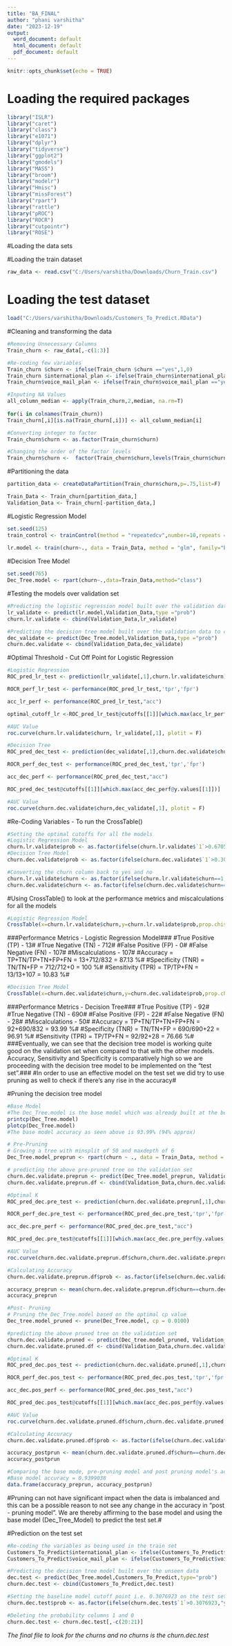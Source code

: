 ---
title: "BA_FINAL"
author: "phani varshitha"
date: "2023-12-19"
output:
  word_document: default
  html_document: default
  pdf_document: default
---

```{r setup, include=FALSE}
knitr::opts_chunk$set(echo = TRUE)
```

# Loading the required packages
```{r}
library("ISLR")
library("caret")
library("class")
library("e1071")
library("dplyr")
library("tidyverse")
library("ggplot2")
library("gmodels")
library("MASS")
library("broom")
library("modelr")
library("Hmisc")
library("missForest")
library("rpart")
library("rattle")
library("pROC")
library("ROCR")
library("cutpointr")
library("ROSE")
```

#Loading the data sets


#Loading the train dataset

```{r}
raw_data <- read.csv("C:/Users/varshitha/Downloads/Churn_Train.csv")
```

# Loading the test dataset
```{r}
load("C:/Users/varshitha/Downloads/Customers_To_Predict.RData")
```

#Cleaning and transforming the data

```{r}
#Removing Unnecessary Columns
Train_churn <- raw_data[,-c(1:3)]

#Re-coding few variables
Train_churn $churn <- ifelse(Train_churn $churn =="yes",1,0)
Train_churn $international_plan <- ifelse(Train_churn$international_plan =="yes",1,0)
Train_churn$voice_mail_plan <- ifelse(Train_churn$voice_mail_plan =="yes",1,0)

#Inputing NA Values
all_column_median <- apply(Train_churn,2,median, na.rm=T)
  
for(i in colnames(Train_churn))
Train_churn[,i][is.na(Train_churn[,i])] <- all_column_median[i]

#Converting integer to factor
Train_churn$churn <- as.factor(Train_churn$churn)

#Changing the order of the factor levels
Train_churn$churn <-  factor(Train_churn$churn,levels(Train_churn$churn)[c(2,1)])
```

#Partitioning the data 

```{r}
partition_data <- createDataPartition(Train_churn$churn,p=.75,list=F)

Train_Data <- Train_churn[partition_data,]
Validation_Data <- Train_churn[-partition_data,]
```

#Logistic Regression Model

```{r}
set.seed(125)
train_control <- trainControl(method = "repeatedcv",number=10,repeats = 3,savePredictions = 'final',classProbs = F)
 
lr.model <- train(churn~., data = Train_Data, method = "glm", family="binomial", metric="Accuracy", trControl = train_control)
```

#Decision Tree Model

```{r}
set.seed(765)
Dec_Tree.model <- rpart(churn~.,data=Train_Data,method="class")
```

#Testing the models over validation set

```{r}
#Predicting the logistic regression model built over the validation data to check the accuracy
lr_validate <- predict(lr.model,Validation_Data,type ="prob")
churn.lr.validate <- cbind(Validation_Data,lr_validate)

#Predicting the decision tree model built over the validation data to check the accuracy
dec_validate <- predict(Dec_Tree.model,Validation_Data,type ="prob")
churn.dec.validate <- cbind(Validation_Data,dec_validate)
```

#Optimal Threshold - Cut Off Point for Logistic Regression

```{r}
#Logistic Regression
ROC_pred_lr_test <- prediction(lr_validate[,1],churn.lr.validate$churn)

ROCR_perf_lr_test <- performance(ROC_pred_lr_test,'tpr','fpr')

acc_lr_perf <- performance(ROC_pred_lr_test,"acc")

optimal_cutoff_lr <-ROC_pred_lr_test@cutoffs[[1]][which.max(acc_lr_perf@y.values[[1]])]

#AUC Value
roc.curve(churn.lr.validate$churn, lr_validate[,1], plotit = F)
```

```{r}
#Decision Tree
ROC_pred_dec_test <- prediction(dec_validate[,1],churn.dec.validate$churn)

ROCR_perf_dec_test <- performance(ROC_pred_dec_test,'tpr','fpr')

acc_dec_perf <- performance(ROC_pred_dec_test,"acc")

ROC_pred_dec_test@cutoffs[[1]][which.max(acc_dec_perf@y.values[[1]])]

#AUC Value
roc.curve(churn.dec.validate$churn,dec_validate[,1], plotit = F)
```
#Re-Coding Variables - To run the CrossTable()

```{r}
#Setting the optimal cutoffs for all the models
#Logistic Regression Model
churn.lr.validate$prob <- as.factor(ifelse(churn.lr.validate$`1`>0.6705911,"yes","no"))
#Decision Tree Model
churn.dec.validate$prob <- as.factor(ifelse(churn.dec.validate$`1`>0.3076923,"yes","no"))

#Converting the churn column back to yes and no
churn.lr.validate$churn <- as.factor(ifelse(churn.lr.validate$churn==1,"yes","no"))
churn.dec.validate$churn <- as.factor(ifelse(churn.dec.validate$churn==1,"yes","no"))
```

#Using CrossTable() to look at the performance metrics and miscalculations for all the models

```{r}
#Logistic Regression Model
CrossTable(x=churn.lr.validate$churn,y=churn.lr.validate$prob,prop.chisq = F)
```
###Performance Metrics - Logistic Regression Model###\vspace{.5mm}
\newline
#True Positive (TP) - 13#\vspace{.5mm}
\newline
#True Negative (TN) - 712#\vspace{.5mm}
\newline
#False Positive (FP) - 0#\vspace{.5mm}
\newline
#False Negative (FN) - 107#\vspace{.5mm}
\newline
#Miscalculations - 107#\vspace{1mm}
\newline
#Accuracy = TP+TN/TP+TN+FP+FN = 13+712/832 = 87.13 %#\vspace{.5mm}
\newline
#Specificity (TNR) = TN/TN+FP = 712/712+0 = 100 %#\vspace{.5mm}
\newline
#Sensitivity (TPR) = TP/TP+FN = 13/13+107 = 10.83 %#\vspace{1mm}
\newline

```{r}
#Decision Tree Model
CrossTable(x=churn.dec.validate$churn,y=churn.dec.validate$prob,prop.chisq = F)
```

###Performance Metrics - Decision Tree###\vspace{.5mm}
\newline
#True Positive (TP) - 92#\vspace{.5mm}
\newline
#True Negative (TN) - 690#\vspace{.5mm}
\newline
#False Positive (FP) - 22#\vspace{.5mm}
\newline
#False Negative (FN) - 28#\vspace{.5mm}
\newline
#Miscalculations - 50#\vspace{1mm}
\newline
#Accuracy = TP+TN/TP+TN+FP+FN = 92+690/832 = 93.99 %#\vspace{.5mm}
\newline
#Specificity (TNR) = TN/TN+FP = 690/690+22 = 96.91 %#\vspace{.5mm}
\newline
#Sensitivity (TPR) = TP/TP+FN = 92/92+28 = 76.66 %#\vspace{1mm}
\newline
###Eventually, we can see that the decision tree model is working quite good on the validation set when compared to that with the other models. Accuracy, Sensitivity and Specificity is comparatively high so we are proceeding with the decision tree model to be implemented on the "test set".###\vspace{2mm}
\newline
#In order to use an effective model on the test set we did try to use pruning as well to check if there's any rise in the accuracy#\vspace{1mm}
\newline


#Pruning the decision tree model

```{r}
#Base Model
#The Dec_Tree.model is the base model which was already built at the beginning
printcp(Dec_Tree.model)
plotcp(Dec_Tree.model)
#The base model accuracy as seen above is 93.99% (94% approx)

# Pre-Pruning
# Growing a tree with minsplit of 50 and maxdepth of 6
Dec_Tree.model_preprun <- rpart(churn ~ ., data = Train_Data, method = "class", control = rpart.control(cp=0,minsplit = 50,maxdepth = 6))

# predicting the above pre-pruned tree on the validation set
churn.dec.validate.preprun <- predict(Dec_Tree.model_preprun, Validation_Data, type = "prob")
churn.dec.validate.preprun.df <- cbind(Validation_Data,churn.dec.validate.preprun)

#Optimal K
ROC_pred_dec.pre_test <- prediction(churn.dec.validate.preprun[,1],churn.dec.validate.preprun.df$churn)

ROCR_perf_dec.pre_test <- performance(ROC_pred_dec.pre_test,'tpr','fpr')

acc_dec.pre_perf <- performance(ROC_pred_dec.pre_test,"acc")

ROC_pred_dec.pre_test@cutoffs[[1]][which.max(acc_dec.pre_perf@y.values[[1]])]

#AUC Value
roc.curve(churn.dec.validate.preprun.df$churn,churn.dec.validate.preprun[,1], plotit = F)

#Calculating Accuracy
churn.dec.validate.preprun.df$prob <- as.factor(ifelse(churn.dec.validate.preprun.df$`1`>0.7857143,1,0))

accuracy_preprun <- mean(churn.dec.validate.preprun.df$churn==churn.dec.validate.preprun.df$prob)
accuracy_preprun

#Post- Pruning
# Pruning the Dec_Tree.model based on the optimal cp value
Dec_tree.model_pruned <- prune(Dec_Tree.model, cp = 0.0100)

#predicting the above pruned tree on the validation set
churn.dec.validate.pruned <- predict(Dec_tree.model_pruned, Validation_Data, type = "prob")
churn.dec.validate.pruned.df <- cbind(Validation_Data,churn.dec.validate.pruned)

#Optimal K
ROC_pred_dec.pos_test <- prediction(churn.dec.validate.pruned[,1],churn.dec.validate.pruned.df$churn)

ROCR_perf_dec.pos_test <- performance(ROC_pred_dec.pos_test,'tpr','fpr')

acc_dec.pos_perf <- performance(ROC_pred_dec.pos_test,"acc")

ROC_pred_dec.pos_test@cutoffs[[1]][which.max(acc_dec.pos_perf@y.values[[1]])]

#AUC Value
roc.curve(churn.dec.validate.pruned.df$churn,churn.dec.validate.pruned[,1], plotit = F)

#Calculating Accuracy
churn.dec.validate.pruned.df$prob <- as.factor(ifelse(churn.dec.validate.pruned.df$`1`>0.3076923,1,0))

accuracy_postprun <- mean(churn.dec.validate.pruned.df$churn==churn.dec.validate.pruned.df$prob)
accuracy_postprun

#Comparing the base mode, pre-pruning model and post pruning model's accuracy
#Base model accuracy = 0.9399038
data.frame(accuracy_preprun, accuracy_postprun)
```
#Pruning can not have significant impact when the data is imbalanced and this can be a possible reason to not see any change in the accuracy in "post - pruning model". We are thereby affirming to the base model and using the base model (Dec_Tree_Model) to predict the test set.#\vspace{2mm}
\newline

#Prediction on the test set 

```{r}
#Re-coding the variables as being used in the train set
Customers_To_Predict$international_plan <- ifelse(Customers_To_Predict$international_plan =="yes",1,0)
Customers_To_Predict$voice_mail_plan <- ifelse(Customers_To_Predict$voice_mail_plan =="yes",1,0)

#Predicting the decision tree model built over the unseen data
dec.test <- predict(Dec_Tree.model,Customers_To_Predict,type="prob")
churn.dec.test <- cbind(Customers_To_Predict,dec.test)

#Setting the baseline model cutoff point i.e. 0.3076923 on the test set
churn.dec.test$prob <- as.factor(ifelse(churn.dec.test$`1`>0.3076923,"yes","no"))

#Deleting the probability columns 1 and 0
churn.dec.test <- churn.dec.test[,-c(20:21)]
```

*The final file to look for the churns and no churns is the churn.dec.test*
